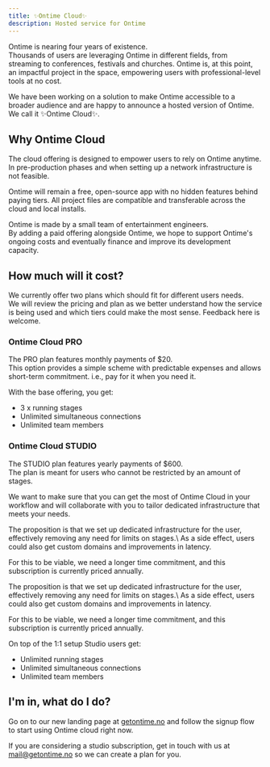 ```yaml
---
title: ✨Ontime Cloud✨
description: Hosted service for Ontime
---
```


Ontime is nearing four years of existence. \
Thousands of users are leveraging Ontime in different fields, from streaming to conferences, festivals and churches.
Ontime is, at this point, an impactful project in the space, empowering users with professional-level tools at no cost.

We have been working on a solution to make Ontime accessible to a broader audience and are happy to announce a hosted version of Ontime. We call it ✨Ontime Cloud✨.

## Why Ontime Cloud

The cloud offering is designed to empower users to rely on Ontime anytime. In pre-production phases and when setting up a network infrastructure is not feasible.

Ontime will remain a free, open-source app with no hidden features behind paying tiers. All project files are compatible and transferable across the cloud and local installs.

Ontime is made by a small team of entertainment engineers.\
By adding a paid offering alongside Ontime, we hope to support Ontime's ongoing costs and eventually finance and improve its development capacity.

## How much will it cost?

We currently offer two plans which should fit for different users needs. \
We will review the pricing and plan as we better understand how the service is being used and which tiers could make the most sense. Feedback here is welcome.

### Ontime Cloud PRO
The PRO plan features monthly payments of $20. \
This option provides a simple scheme with predictable expenses and allows short-term commitment. i.e., pay for it when you need it. 

With the base offering, you get:
* 3 x running stages
* Unlimited simultaneous connections
* Unlimited team members

### Ontime Cloud STUDIO
The STUDIO plan features yearly payments of $600. \
The plan is meant for users who cannot be restricted by an amount of stages.

We want to make sure that you can get the most of Ontime Cloud in your workflow and will collaborate with you to tailor dedicated infrastructure that meets your needs.

The proposition is that we set up dedicated infrastructure for the user, effectively removing any need for limits on stages.\ 
As a side effect, users could also get custom domains and improvements in latency.

For this to be viable, we need a longer time commitment, and this subscription is currently priced annually.

The proposition is that we set up dedicated infrastructure for the user, effectively removing any need for limits on stages.\ 
As a side effect, users could also get custom domains and improvements in latency.

For this to be viable, we need a longer time commitment, and this subscription is currently priced annually.

On top of the 1:1 setup Studio users get:
* Unlimited running stages
* Unlimited simultaneous connections
* Unlimited team members

## I'm in, what do I do?

Go on to our new landing page at [getontime.no](https://www.getontime.no) and follow the signup flow to start using Ontime cloud right now.

If you are considering a studio subscription, get in touch with us at [mail@getontime.no](mailto:mail@getontime.no) so we can create a plan for you.
